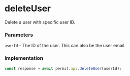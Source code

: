 # deleteUser

Delete a user with specific user ID.

### Parameters

`userId` - The ID of the user. This can also be the user email.<br/>

### Implementation

```js
const response = await permit.api.deleteUser(userId);
```
